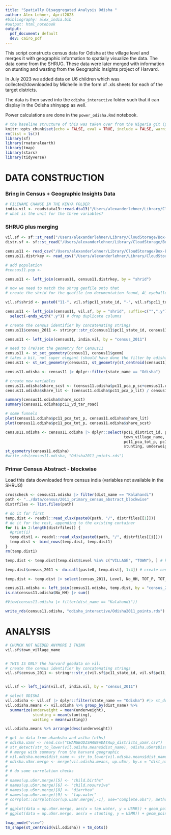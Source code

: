 ```yaml
---
title: "Spatially Disaggregated Analysis Odisha "
author: Alex Lehner, April2023
#bibliography: alex_india.bib
#output: html_notebook
output:
  pdf_document: default
  dev: cairo_pdf
---
```


This script constructs census data for Odisha at the village level and merges it with geographic information to spatially visualize the data. The data come from the SHRUG. These data were later merged with information on stunting and wasting from the Geographic Insights project of Harvard.

In July 2023 we added data on U6 children which was collected/downloaded by Michelle in the form of .xls sheets for each of the target districts.

The data is then saved into the `odisha_interactive` folder such that it can display in the Odisha shinyapp as well.

Power calculations are done in the `power_odisha.Rmd` notebook.

```r
# the baseline structure of this was taken over from the Nigeria git (prepared a report for MK et al - no shiny app, however)
knitr::opts_chunk$set(echo = FALSE, eval = TRUE, include = FALSE, warning = FALSE, message = FALSE)
rm(list = ls())
library(sf)
library(rnaturalearth)
library(tmap)
library(stars)
library(tidyverse)

```

# DATA CONSTRUCTION

### Bring in Census + Geographic Insights Data

```r
# FILENAME CHANGE IN THE KENYA FOLDER
india.vil <- readstata13::read.dta13("/Users/alexanderlehner/Library/CloudStorage/Box-Box/Chlorine Coupons Kenya/1_Data/3_Secondary Data/Harvard_Geographic_Insights/village_predictions_census2011_share.dta")
# what is the unit for the three variables?

```

### SHRUG plus merging

```r


vil.sf <- sf::st_read("/Users/alexanderlehner/Library/CloudStorage/Box-Box/Chlorine Coupons Kenya/1_Data/3_Secondary Data/Harvard_Geographic_Insights/geometries_shrug-v1/village.gpkg")
distr.sf <- sf::st_read("/Users/alexanderlehner/Library/CloudStorage/Box-Box/Chlorine Coupons Kenya/1_Data/3_Secondary Data/Harvard_Geographic_Insights/geometries_shrug-v1/district.gpkg")

census11 <- read_csv("/Users/alexanderlehner/Library/CloudStorage/Box-Box/Chlorine Coupons Kenya/1_Data/3_Secondary Data/Harvard_Geographic_Insights/csv_shrug-v1/shrug-v1.5.samosa-pop-econ-census-csv/shrug_pc11.csv")
census11.distrkey <- read_csv("/Users/alexanderlehner/Library/CloudStorage/Box-Box/Chlorine Coupons Kenya/1_Data/3_Secondary Data/Harvard_Geographic_Insights/csv_shrug-v1/shrug-v1.5.samosa-keys-csv/shrug_pc11_subdistrict_key.csv") # load the SUBdistrict keys (which also includes state keys and names), you never know, maybe we need the subdistrict at some point as a unit of aggregation (the geographic data for it we have)

# add population
#census11.pop <- 

census11 <- left_join(census11, census11.distrkey, by = "shrid")

# now we need to match the shrug geofile onto that
# create the shrid for the geofile (no documentation found, AL eyeballed this from cross-checking)

vil.sf$shrid <- paste0("11-", vil.sf$pc11_state_id, "-", vil.sf$pc11_town_village_id)

census11 <- left_join(census11, vil.sf, by = "shrid", suffix=c("",".y")) %>%
  select(-ends_with(".y")) # drop duplicate columns

# create the census identifier by concatenating strings
census11$census_2011 <- stringr::str_c(census11$pc11_state_id, census11$pc11_district_id, census11$pc11_subdistrict_id, census11$pc11_town_village_id)

census11 <- left_join(census11, india.vil, by = "census_2011")

# need to (re)set the geometry for Census11
census11 <- st_set_geometry(census11, census11$geom)
# takes a bit, not super elegant (should have done the filter by odisha before to save time):
census11 <- st_set_geometry(census11, st_geometry(st_centroid(census11)))

census11.odisha <- census11 |> dplyr::filter(state_name == "Odisha")

# create new variables
census11.odisha$share_scst <- (census11.odisha$pc11_pca_p_sc+census11.odisha$pc11_pca_p_st) / census11.odisha$pc11_pca_tot_p
census11.odisha$share_lit <- (census11.odisha$pc11_pca_p_lit) / census11.odisha$pc11_pca_tot_p

summary(census11.odisha$share_scst)
summary(census11.odisha$pc11_vd_tar_road)

# some funnels
plot(census11.odisha$pc11_pca_tot_p, census11.odisha$share_lit)
plot(census11.odisha$pc11_pca_tot_p, census11.odisha$share_scst)

census11.odisha <- census11.odisha |> dplyr::select(pc11_district_id, pc11_subdistrict_id, pc11_town_village_id,
                                                    town_village_name, census_2011, state_name, dist_name, village_name,
                                                    pc11_pca_tot_p, pc11_pca_no_hh, share_scst, share_lit,
                                                    stunting, underweight, wasting)
st_geometry(census11.odisha)
#write_rds(census11.odisha, "Odisha2011_points.rds")
```

### Primar Census Abstract - blockwise

Load this data downloaded from census india (variables not available in the SHRUG)

```r

crosscheck <- census11.odisha |> filter(dist_name == "Kalahandi")
path <- "../data/census/2011_primary_census_abstract_blockwise"
distrfiles <- list.files(path)

# do it for first
temp.dist <- readxl::read_xlsx(paste0(path, "/", distrfiles[[1]]))
# do it for the rest, appending to the existing container
for (i in 2:length(distrfiles)) {
  #print(i)
  temp.dist1 <- readxl::read_xlsx(paste0(path, "/", distrfiles[[i]]))
  temp.dist <- bind_rows(temp.dist, temp.dist1)
}
rm(temp.dist1)

temp.dist <- temp.dist[temp.dist$Level %in% c("VILLAGE", "TOWN"), ] # kick out the districts and wards (not needed strictly speaking bc should be dropped automatically if no match on the ID)

temp.dist$census_2011 <- do.call(paste0, temp.dist[, 1:4]) # create census ID by concatenating the single identifiers

temp.dist <- temp.dist |> select(census_2011, Level, No_HH, TOT_P, TOT_M, TOT_F, P_06, M_06, F_06) #extract the relevant variables

census11.odisha <- left_join(census11.odisha, temp.dist, by = "census_2011") # merge onto existing dataframe
is.na(census11.odisha$No_HH) |> sum() 

#View(census11.odisha |> filter(dist_name == "Kalahandi"))

write_rds(census11.odisha, "odisha_interactive/Odisha2011_points.rds") # print out the new dataframe as rds directly into the app (for powercalcs I load out of there)

```



# ANALYSIS

```r
# CHUNCK NOT NEEDED ANYMORE I THINK
vil.sf$town_village_name


# THIS IS ONLY the harvard geodata on vil:
# create the census identifier by concatenating strings
vil.sf$census_2011 <- stringr::str_c(vil.sf$pc11_state_id, vil.sf$pc11_district_id, vil.sf$pc11_subdistrict_id, vil.sf$pc11_town_village_id)


vil.sf <- left_join(vil.sf, india.vil, by = "census_2011")

# select ODISHA
vil.odisha <- vil.sf |> dplyr::filter(state_name == "Odisha") #|> st_drop_geometry()
vil.odisha.means <- vil.odisha %>% group_by(dist_name) %>%
  summarize(underweight = mean(underweight),
            stunting = mean(stunting),
            wasting = mean(wasting))

vil.odisha.means %>% arrange(desc(underweight))

# get in data from akanksha and astha (nfhs)
# odisha.u5mr <- read.csv("CHANGEODISHANEWDATAup_districts_u5mr.csv")
# str_detect(str_to_lower(vil.odisha.means$dist_name), odisha.u5mr$District)
# # merge with summary from the harvard geographic
# vil.odisha.means$dist_name <- str_to_lower(vil.odisha.means$dist_name)
# odisha.u5mr.merge <- merge(vil.odisha.means, up.u5mr, by.x = "dist_name", by.y = "District")
# 
# # do some correlation checks
# 
# names(up.u5mr.merge)[5] <- "child.births"
# names(up.u5mr.merge)[6] <- "child.nosurvive"
# names(up.u5mr.merge)[8] <- "diarrhea"
# names(up.u5mr.merge)[9] <- "tap.water"
# corrplot::corrplot(cor(up.u5mr.merge[,-1], use="complete.obs"), method = "number")
# 
# ggplot(data = up.u5mr.merge, aes(x = tap.water, y = U5MR)) + geom_point() + stat_smooth(method = "lm")
# ggplot(data = up.u5mr.merge, aes(x = stunting, y = U5MR)) + geom_point() + stat_smooth(method = "lm")
```

```r
tmap_mode("view")
tm_shape(st_centroid(vil.odisha)) + tm_dots()
```
